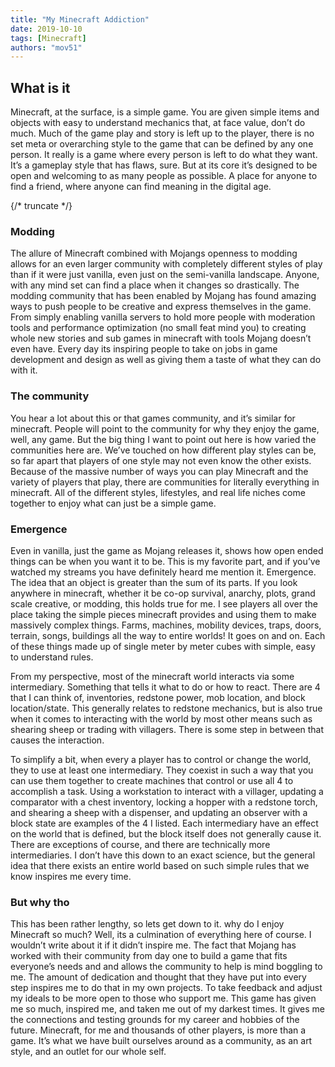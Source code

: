 ```yaml
---
title: "My Minecraft Addiction"
date: 2019-10-10
tags: [Minecraft]
authors: "mov51"
---
```


## What is it

Minecraft, at the surface, is a simple game. You are given simple items and objects with easy to understand mechanics that, at face value, don’t do much. Much of the game play and story is left up to the player, there is no set meta or overarching style to the game that can be defined by any one person. It really is a game where every person is left to do what they want.
It’s a gameplay style that has flaws, sure. But at its core it’s designed to be open and welcoming to as many people as possible. A place for anyone to find a friend, where anyone can find meaning in the digital age.

{/* truncate */}

### Modding

The allure of Minecraft combined with Mojangs openness to modding allows for an even larger community with completely different styles of play than if it were just vanilla, even just on the semi-vanilla landscape. Anyone, with any mind set can find a place when it changes so drastically.
The modding community that has been enabled by Mojang has found amazing ways to push people to be creative and express themselves in the game. From simply enabling vanilla servers to hold more people with moderation tools and performance optimization (no small feat mind you) to creating whole new stories and sub games in minecraft with tools Mojang doesn’t even have. Every day its inspiring people to take on jobs in game development and design as well as giving them a taste of what they can do with it.
### The community

You hear a lot about this or that games community, and it’s similar for minecraft. People will point to the community for why they enjoy the game, well, any game. But the big thing I want to point out here is how varied the communities here are. We’ve touched on how different play styles can be, so far apart that players of one style may not even know the other exists. Because of the massive number of ways you can play Minecraft and the variety of players that play, there are communities for literally everything in minecraft. All of the different styles, lifestyles, and real life niches come together to enjoy what can just be a simple game.
### Emergence

Even in vanilla, just the game as Mojang releases it, shows how open ended things can be when you want it to be. This is my favorite part, and if you’ve watched my streams you have definitely heard me mention it. Emergence. The idea that an object is greater than the sum of its parts. If you look anywhere in minecraft, whether it be co-op survival, anarchy, plots, grand scale creative, or modding, this holds true for me. I see players all over the place taking the simple pieces minecraft provides and using them to make massively complex things. Farms, machines, mobility devices, traps, doors, terrain, songs, buildings all the way to entire worlds! It goes on and on. Each of these things made up of single meter by meter cubes with simple, easy to understand rules.

From my perspective, most of the minecraft world interacts via some intermediary. Something that tells it what to do or how to react. There are 4 that I can think of, inventories, redstone power, mob location, and block location/state. This generally relates to redstone mechanics, but is also true when it comes to interacting with the world by most other means such as shearing sheep or trading with villagers. There is some step in between that causes the interaction.

To simplify a bit, when every a player has to control or change the world, they to use at least one intermediary. They coexist in such a way that you can use them together to create machines that control or use all 4 to accomplish a task. Using a workstation to interact with a villager, updating a comparator with a chest inventory, locking a hopper with a redstone torch, and shearing a sheep with a dispenser, and updating an observer with a block state are examples of the 4 I listed.
Each intermediary have an effect on the world that is defined, but the block itself does not generally cause it. There are exceptions of course, and there are technically more intermediaries. I don’t have this down to an exact science, but the general idea that there exists an entire world based on such simple rules that we know inspires me every time.
### But why tho

This has been rather lengthy, so lets get down to it. why do I enjoy Minecraft so much? Well, its a culmination of everything here of course. I wouldn’t write about it if it didn’t inspire me. The fact that Mojang has worked with their community from day one to build a game that fits everyone’s needs and and allows the community to help is mind boggling to me. The amount of dedication and thought that they have put into every step inspires me to do that in my own projects. To take feedback and adjust my ideals to be more open to those who support me.
This game has given me so much, inspired me, and taken me out of my darkest times. It gives me the connections and testing grounds for my career and hobbies of the future. Minecraft, for me and thousands of other players, is more than a game. It’s what we have built ourselves around as a community, as an art style, and an outlet for our whole self.
